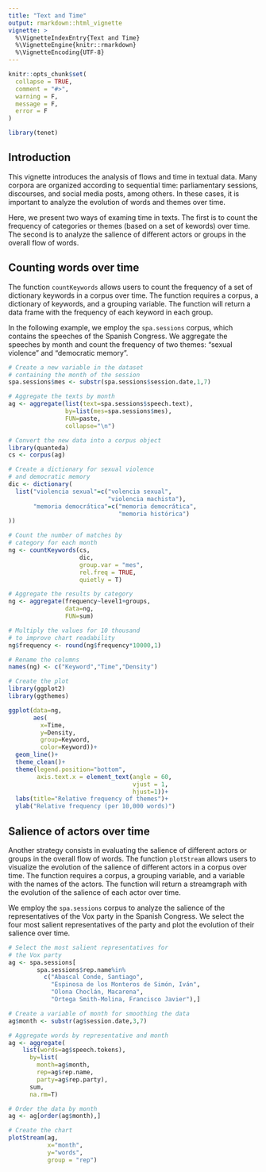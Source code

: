 ```yaml
---
title: "Text and Time"
output: rmarkdown::html_vignette
vignette: >
  %\VignetteIndexEntry{Text and Time}
  %\VignetteEngine{knitr::rmarkdown}
  %\VignetteEncoding{UTF-8}
---
```


```r
knitr::opts_chunk$set(
  collapse = TRUE,
  comment = "#>",
  warning = F,
  message = F,
  error = F
)

library(tenet)

```

## Introduction

This vignette introduces the analysis of flows and time in textual data. Many corpora are organized according to sequential time: parliamentary sessions, discourses, and social media posts, among others. In these cases, it is important to analyze the evolution of words and themes over time. 

Here, we present two ways of examing time in texts. The first is to count the frequency of categories or themes (based on a set of kewords) over time. The second is to analyze the salience of different actors or groups in the overall flow of words.


## Counting words over time


The function `countKeywords` allows users to count the frequency of a set of dictionary keywords in a corpus over time. The function requires a corpus, a dictionary of keywords, and a grouping variable. The function will return a data frame with the frequency of each keyword in each group.

In the following example, we employ the `spa.sessions` corpus, which contains the speeches of the Spanish Congress. We aggregate the speeches by month and count the frequency of two themes: "sexual violence" and "democratic memory".


```r

# Create a new variable in the dataset
# containing the month of the session
spa.sessions$mes <- substr(spa.sessions$session.date,1,7)

# Aggregate the texts by month
ag <- aggregate(list(text=spa.sessions$speech.text),
                by=list(mes=spa.sessions$mes),
                FUN=paste, 
                collapse="\n")

# Convert the new data into a corpus object
library(quanteda)
cs <- corpus(ag)

# Create a dictionary for sexual violence
# and democratic memory
dic <- dictionary(
  list("violencia sexual"=c("volencia sexual",
                            "violencia machista"),
       "memoria democrática"=c("memoria democrática",
                               "memoria histórica")
))

# Count the number of matches by
# category for each month
ng <- countKeywords(cs, 
                    dic, 
                    group.var = "mes", 
                    rel.freq = TRUE, 
                    quietly = T)

# Aggregate the results by category
ng <- aggregate(frequency~level1+groups, 
                data=ng, 
                FUN=sum)

# Multiply the values for 10 thousand
# to improve chart readability
ng$frequency <- round(ng$frequency*10000,1)

# Rename the columns
names(ng) <- c("Keyword","Time","Density")

# Create the plot
library(ggplot2)
library(ggthemes)

ggplot(data=ng, 
       aes(
         x=Time, 
         y=Density, 
         group=Keyword,
         color=Keyword))+
  geom_line()+
  theme_clean()+
  theme(legend.position="bottom",
        axis.text.x = element_text(angle = 60, 
                                   vjust = 1, 
                                   hjust=1))+
  labs(title="Relative frequency of themes")+
  ylab("Relative frequency (per 10,000 words)")


```



## Salience of actors over time


Another strategy consists in evaluating the salience of different actors or groups in the overall flow of words. The function `plotStream` allows users to visualize the evolution of the salience of different actors in a corpus over time. The function requires a corpus, a grouping variable, and a variable with the names of the actors. The function will return a streamgraph with the evolution of the salience of each actor over time.

We employ the `spa.sessions` corpus to analyze the salience of the representatives of the Vox party in the Spanish Congress. We select the four most salient representatives of the party and plot the evolution of their salience over time.


```r

# Select the most salient representatives for 
# the Vox party
ag <- spa.sessions[
        spa.sessions$rep.name%in%
          c("Abascal Conde, Santiago",
            "Espinosa de los Monteros de Simón, Iván",
            "Olona Choclán, Macarena",                
            "Ortega Smith-Molina, Francisco Javier"),]

# Create a variable of month for smoothing the data
ag$month <- substr(ag$session.date,3,7)

# Aggregate words by representative and month
ag <- aggregate(
    list(words=ag$speech.tokens), 
      by=list(
        month=ag$month, 
        rep=ag$rep.name, 
        party=ag$rep.party), 
      sum, 
      na.rm=T)

# Order the data by month
ag <- ag[order(ag$month),]

# Create the chart
plotStream(ag, 
           x="month", 
           y="words", 
           group = "rep")


```




